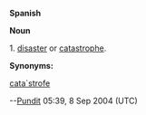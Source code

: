 '''Spanish'''


'''Noun'''


1. [[disaster]] or [[catastrophe]].


'''Synonyms:'''


[[cata`strofe]]


--[[User:Pundit|Pundit]] 05:39, 8 Sep 2004 (UTC)